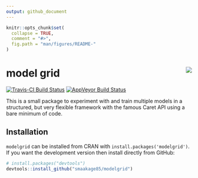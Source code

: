 ```yaml
---
output: github_document
---
```


<!-- README.md is generated from README.Rmd. Please edit that file -->

```r
knitr::opts_chunk$set(
  collapse = TRUE,
  comment = "#>",
  fig.path = "man/figures/README-"
)
```

# model grid <img src="man/figures/mglogo.png" align="right" />

[![Travis-CI Build Status](https://travis-ci.org/smaakage85/modelgrid.svg?branch=master)](https://travis-ci.org/smaakage85/modelgrid)
[![AppVeyor Build Status](https://ci.appveyor.com/api/projects/status/github/smaakage85/modelgrid?branch=master&svg=true)](https://ci.appveyor.com/project/smaakage85/modelgrid)
<!-- [![CRAN_Release_Badge](http://www.r-pkg.org/badges/version-ago/scico)](https://CRAN.R-project.org/package=scico) -->
<!-- [![CRAN_Download_Badge](http://cranlogs.r-pkg.org/badges/scico)](https://CRAN.R-project.org/package=scico) -->

This is a small package to experiment with and train multiple models in a structured,
but very flexible framework with the famous Caret API using a bare minimum of code.

## Installation
`modelgrid` can be installed from CRAN with `install.packages('modelgrid')`. If you want
the development version then install directly from GitHub:

```r
# install.packages("devtools")
devtools::install_github("smaakage85/modelgrid")
```

